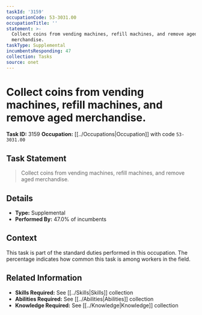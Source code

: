 ```yaml
---
taskId: '3159'
occupationCode: 53-3031.00
occupationTitle: ''
statement: >-
  Collect coins from vending machines, refill machines, and remove aged
  merchandise.
taskType: Supplemental
incumbentsResponding: 47
collection: Tasks
source: onet
---
```

# Collect coins from vending machines, refill machines, and remove aged merchandise.

**Task ID:** 3159
**Occupation:** [[../Occupations|Occupation]] with code `53-3031.00`

## Task Statement

> Collect coins from vending machines, refill machines, and remove aged merchandise.

## Details

- **Type:** Supplemental
- **Performed By:** 47.0% of incumbents

## Context

This task is part of the standard duties performed in this occupation. The percentage indicates how common this task is among workers in the field.

## Related Information

- **Skills Required:** See [[../Skills|Skills]] collection
- **Abilities Required:** See [[../Abilities|Abilities]] collection
- **Knowledge Required:** See [[../Knowledge|Knowledge]] collection
